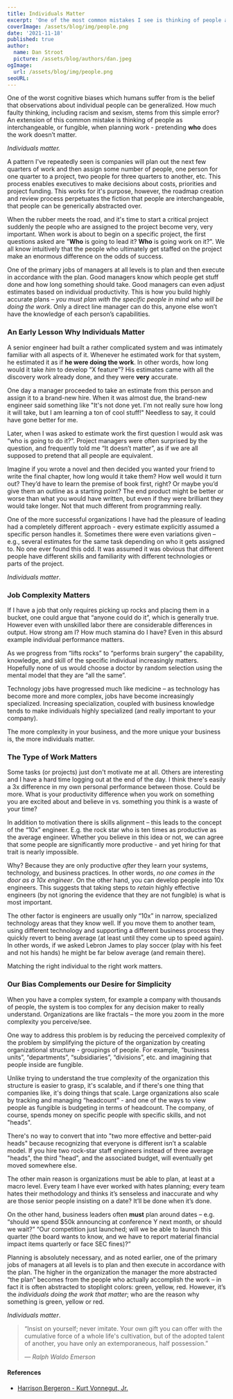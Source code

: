 ```yaml
---
title: Individuals Matter
excerpt: 'One of the most common mistakes I see is thinking of people as interchangeable, as if “who” doesn’t matter. Companies will plan out the next few quarters of work and then assign some number of people to it, one person for one quarter to a project, two people for three quarters to another, etc. The roadmap creation and review process perpetuates the polite fiction that people are interchangeable, that people can be generically abstracted over.'
coverImage: /assets/blog/img/people.png
date: '2021-11-18'
published: true
author:
  name: Dan Stroot
  picture: /assets/blog/authors/dan.jpeg
ogImage:
  url: /assets/blog/img/people.png
seoURL:
---
```


One of the worst cognitive biases which humans suffer from is the belief that observations about individual people can be generalized. How much faulty thinking, including racism and sexism, stems from this simple error? An extension of this common mistake is thinking of people as interchangeable, or fungible, when planning work - pretending **who** does the work doesn’t matter.

_Individuals matter._

A pattern I've repeatedly seen is companies will plan out the next few quarters of work and then assign some number of people, one person for one quarter to a project, two people for three quarters to another, etc. This process enables executives to make decisions about costs, priorities and project funding. This works for it's purpose, however, the roadmap creation and review process perpetuates the fiction that people are interchangeable, that people can be generically abstracted over.

When the rubber meets the road, and it's time to start a critical project suddenly the people who are assigned to the project become very, very important. When work is about to begin on a specific project, the first questions asked are "**Who** is going to lead it? **Who** is going work on it?". We all know intuitively that the people who ultimately get staffed on the project make an enormous difference on the odds of success.

One of the primary jobs of managers at all levels is to plan and then execute in accordance with the plan. Good managers know which people get stuff done and how long something should take. Good managers can even adjust estimates based on individual productivity. This is how you build highly accurate plans – _you must plan with the specific people in mind who will be doing the work_. Only a direct line manager can do this, anyone else won’t have the knowledge of each person’s capabilities.

### An Early Lesson Why Individuals Matter

A senior engineer had built a rather complicated system and was intimately familiar with all aspects of it. Whenever he estimated work for that system, he estimated it as if **he were doing the work**. In other words, how long would it take _him_ to develop “X feature”? His estimates came with all the discovery work already done, and they were **very** accurate.

One day a manager proceeded to take an estimate from this person and assign it to a brand-new hire. When it was almost due, the brand-new engineer said something like "It's not done yet. I'm not really sure how long it will take, but I am learning a ton of cool stuff!" Needless to say, it could have gone better for me.

Later, when I was asked to estimate work the first question I would ask was “who is going to do it?”. Project managers were often surprised by the question, and frequently told me “It doesn’t matter”, as if we are all supposed to pretend that all people are equivalent.

Imagine if you wrote a novel and then decided you wanted your friend to write the final chapter, how long would it take them? How well would it turn out? They’d have to learn the premise of book first, right? Or maybe you’d give them an outline as a starting point? The end product might be better or worse than what you would have written, but even if they were brilliant they would take longer. Not that much different from programming really.

One of the more successful organizations I have had the pleasure of leading had a completely different approach - every estimate explicitly assumed a specific person handles it. Sometimes there were even variations given – e.g., several estimates for the same task depending on who it gets assigned to. No one ever found this odd. It was assumed it was obvious that different people have different skills and familiarity with different technologies or parts of the project.

_Individuals matter_.

### Job Complexity Matters

If I have a job that only requires picking up rocks and placing them in a bucket, one could argue that “anyone could do it”, which is generally true. However even with unskilled labor there are considerable differences in output. How strong am I? How much stamina do I have? Even in this absurd example individual performance matters.

As we progress from “lifts rocks” to “performs brain surgery” the capability, knowledge, and skill of the specific individual increasingly matters. Hopefully none of us would choose a doctor by random selection using the mental model that they are “all the same”.

Technology jobs have progressed much like medicine – as technology has become more and more complex, jobs have become increasingly specialized. Increasing specialization, coupled with business knowledge tends to make individuals highly specialized (and really important to your company).

The more complexity in your business, and the more unique your business is, the more individuals matter.

### The Type of Work Matters

Some tasks (or projects) just don't motivate me at all. Others are interesting and I have a hard time logging out at the end of the day. I think there's easily a 3x difference in my own personal performance between those. Could be more. What is your productivity difference when you work on something you are excited about and believe in vs. something you think is a waste of your time?

In addition to motivation there is skills alignment – this leads to the concept of the “10x” engineer. E.g. the rock star who is ten times as productive as the average engineer. Whether you believe in this idea or not, we can agree that some people are significantly more productive - and yet hiring for that trait is nearly impossible.

Why? Because they are only productive _after_ they learn your systems, technology, and business practices. In other words, _no one comes in the door as a 10x engineer_. On the other hand, you can develop people into 10x engineers. This suggests that taking steps to _retain_ highly effective engineers (by not ignoring the evidence that they are not fungible) is what is most important.

The other factor is engineers are usually only “10x” in narrow, specialized technology areas that they know well. If you move them to another team, using different technology and supporting a different business process they quickly revert to being average (at least until they come up to speed again). In other words, if we asked Lebron James to play soccer (play with his feet and not his hands) he might be far below average (and remain there).

Matching the right individual to the right work matters.

### Our Bias Complements our Desire for Simplicity

When you have a complex system, for example a company with thousands of people, the system is too complex for any decision maker to really understand. Organizations are like fractals – the more you zoom in the more complexity you perceive/see.

One way to address this problem is by reducing the perceived complexity of the problem by simplifying the picture of the organization by creating organizational structure - groupings of people. For example, “business units”, “departments”, “subsidiaries”, “divisions”, etc. and imagining that people inside are fungible.

Unlike trying to understand the true complexity of the organization this structure is easier to grasp, it's scalable, and if there's one thing that companies like, it's doing things that scale. Large organizations also scale by tracking and managing “headcount” - and one of the ways to view people as fungible is budgeting in terms of headcount. The company, of course, spends money on specific people with specific skills, and not "heads".

There's no way to convert that into "two more effective and better-paid heads" because recognizing that everyone is different isn’t a scalable model. If you hire two rock-star staff engineers instead of three average "heads", the third "head", and the associated budget, will eventually get moved somewhere else.

The other main reason is organizations must be able to plan, at least at a macro level. Every team I have ever worked with hates planning; every team hates their methodology and thinks it’s senseless and inaccurate and why are those senior people insisting on a date? It’ll be done when it’s done.

On the other hand, business leaders often **must** plan around dates – e.g. “should we spend $50k announcing at conference Y next month, or should we wait?” “Our competition just launched; will we be able to launch this quarter (the board wants to know, and we have to report material financial impact items quarterly or face SEC fines)?”

Planning is absolutely necessary, and as noted earlier, one of the primary jobs of managers at all levels is to plan and then execute in accordance with the plan. The higher in the organization the manager the more abstracted “the plan” becomes from the people who actually accomplish the work – in fact it is often abstracted to stoplight colors: green, yellow, red. However, it’s the _individuals doing the work that matter_; who are the reason why something is green, yellow or red.

_Individuals matter_.

> “Insist on yourself; never imitate. Your own gift you can offer with the cumulative force of a whole life's cultivation, but of the adopted talent of another, you have only an extemporaneous, half possession.”
>
> <cite>&mdash; Ralph Waldo Emerson</cite>

#### References

- [Harrison Bergeron - Kurt Vonnegut, Jr.](http://www.tnellen.com/cybereng/harrison.html)
